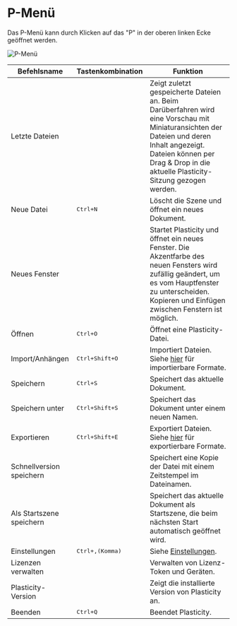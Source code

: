 # P-Menü  

Das P-Menü kann durch Klicken auf das "P" in der oberen linken Ecke geöffnet werden.  

![P-Menü](/img/file-menu.png)  

| Befehlsname            | Tastenkombination           | Funktion                                                                                                                                                                                         |
| ---------------------- | --------------------------- | ------------------------------------------------------------------------------------------------------------------------------------------------------------------------------------------------ |
| Letzte Dateien        |                             | Zeigt zuletzt gespeicherte Dateien an. Beim Darüberfahren wird eine Vorschau mit Miniaturansichten der Dateien und deren Inhalt angezeigt. Dateien können per Drag & Drop in die aktuelle Plasticity-Sitzung gezogen werden. |
| Neue Datei            | <kbd>Ctrl+N</kbd>         | Löscht die Szene und öffnet ein neues Dokument.                                                                                                                                                  |
| Neues Fenster         |                             | Startet Plasticity und öffnet ein neues Fenster. Die Akzentfarbe des neuen Fensters wird zufällig geändert, um es vom Hauptfenster zu unterscheiden. Kopieren und Einfügen zwischen Fenstern ist möglich. |
| Öffnen               | <kbd>Ctrl+O</kbd>         | Öffnet eine Plasticity-Datei.                                                                                                                                                                    |
| Import/Anhängen       | <kbd>Ctrl+Shift+O</kbd> | Importiert Dateien. Siehe [hier](import-export#file-import) für importierbare Formate.                                                                                                          |
| Speichern            | <kbd>Ctrl+S</kbd>         | Speichert das aktuelle Dokument.                                                                                                                                                                 |
| Speichern unter      | <kbd>Ctrl+Shift+S</kbd> | Speichert das Dokument unter einem neuen Namen.                                                                                                                                                   |
| Exportieren          | <kbd>Ctrl+Shift+E</kbd> | Exportiert Dateien. Siehe [hier](import-export#file-export) für exportierbare Formate.                                                                                                          |
| Schnellversion speichern |                         | Speichert eine Kopie der Datei mit einem Zeitstempel im Dateinamen.                                                                                                                              |
| Als Startszene speichern |                         | Speichert das aktuelle Dokument als Startszene, die beim nächsten Start automatisch geöffnet wird.                                                                                                |
| Einstellungen        | <kbd>Ctrl+,(Komma)</kbd> | Siehe [Einstellungen](preferences).                                                                                                                                                            |
| Lizenzen verwalten   |                             | Verwalten von Lizenz-Token und Geräten.                                                                                                                                                          |
| Plasticity-Version   |                             | Zeigt die installierte Version von Plasticity an.                                                                                                                                                |
| Beenden             | <kbd>Ctrl+Q</kbd>         | Beendet Plasticity.                                                                                                                                                                             |
